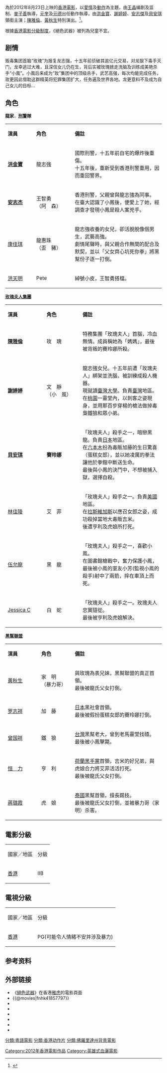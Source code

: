 {{Infobox Film
| name = 絕色武器
| original_name = ''{{lang|en|Naked Soldier}}''
| cn_name =
| hk_name =
| tw_name =
| image = Naked Soldier poster.jpg
| caption =
| director = [[麥子善|麥子善]]
| producer = [[王晶|王晶]]
| producer_2 = [[黃靜賢|黃靜賢]]
| writer = [[王晶|王晶]]
| starring = [[洪金寶|洪金寶]]<br />[[謝婷婷|謝婷婷]]<br />[[安志傑|安志傑]]<br />[[貝安琪|貝安琪]]<br>[[陳雅倫|陳雅倫]]<br />[[黃秋生|黃秋生]]
| music = [[黃英華|黃英華]]
| cinematography = [[張文寶|張文寶]]<br />[[繆健輝|繆健輝]]
| editing = [[李嘉榮|李嘉榮]]<br />[[麥子善|麥子善]]
| production_company = 
| distributor = 
| released = {{film date|2012|8|23|香港|2013|11|23|日本}}
| runtime = 94 分鐘
| country = {{HK}}
| language = [[英語|英語]]<br />[[粵語|粵語]]
| gross   = 
| preceded_by    = 
| followed_by    = 
| amg_id = |
| imdb_id    = tt1857797
| website = 
}}
{{engname|《絕色武器》|''Naked Soldier''}}為於2012年8月23日上映的[[香港電影|香港電影]]，以[[愛情|愛情]]及[[動作|動作]]為主題，由[[王晶|王晶]]编剧及监制、[[麥子善|麥子善]]執導，[[元奎|元奎]]及[[元德|元德]]出任動作執導，由[[洪金寶|洪金寶]]、[[謝婷婷|謝婷婷]]、[[安志傑|安志傑]]及[[貝安琪|貝安琪]]領銜主演；[[陳雅倫|陳雅倫]]、[[黃秋生|黃秋生]]特別演出。<ref>{{cite web|url=http://news.mtime.com/2012/06/25/1491329.html | language= | title="绝色武器"7月上映 谢婷婷挑战高手饰演打女 |publisher=Mtime时光网 |date=2012-06-25 |accessdate= }}</ref>。

根據[[香港電影分級制度|香港電影分級制度]]，《絕色武器》被列為兒童不宜。

== 剧情 ==
贩毒集团首脑“玫瑰”为报复龙志强，十五年前侦破其逾亿元交易，对龙狠下毒手灭门，龙幸逃过大难，且深信女儿仍在生，背后实被玫瑰掳走洗脑及训练成美艳杀手“小風”。小風后来成为“玫”集团中的顶级杀手，武艺高强，每次均能完成任务，玫更因此借助这群精英将犯罪集团扩大，任务遍及世界各地。龙更意料不及成为自己女儿的目标…

== 角色 ==
'''龍家．[[刑警|刑警]]隊'''
{|class="wikitable" width="60%" style="font-size:85%;"
|- style="background:cornflowerblue; color:white" align=center
|style="width:2%"|'''演員'''
|style="width:2%"|'''角色'''
|style="width:8%"|'''備註'''

|-align=center 
|'''[[洪金寶|洪金寶]]'''||龍志強||國際刑警，十五年前自宅的爆炸後重傷。<br/>十五年後，重新受到香港刑警重用，因而重回警界。

|-align=center 
|'''[[安志杰|安志杰]]'''||王智勇<br/>（阿　森）||香港刑警，父親曾與龍志強為同事。<br/>在臺大認識了小鳳後，便愛上了她，經調查才發現小鳳是殺人案兇手。

|-align=center 
|[[康佳琪|康佳琪]]||龍惠珠<br/>（歪　豬）||龍志強收養的女兒，卻活脫脫像個男生，武藝高強。<br/>劇情尾聲時，與父親合作無間的配合及默契，並以「父女齊心坑死你拳」將黑幫份子逐一打倒。

|-align=center 
|[[洪天明|洪天明]]||Pete||綽號小皮，王智勇搭檔。

|}

'''[[玫瑰夫人集團|玫瑰夫人集團]]'''
{|class="wikitable" width="60%" style="font-size:85%;"
|- style="background:cornflowerblue; color:white" align=center
|style="width:2%"|'''演員'''
|style="width:2%"|'''角色'''
|style="width:8%"|'''備註'''

|-align=center 
|'''[[陳雅倫|陳雅倫]]'''||玫　瑰||特務集團「玫瑰夫人」首腦，冷血無情。成員稱她為「媽媽」，最後被背叛的賽玲娜所殺。

|-align=center 
|'''[[謝婷婷|謝婷婷]]'''||文　靜<br/>（小　風）||龍志強女兒。十五年前遭「玫瑰夫人」綁架並洗腦，被訓練成殺人機器。<br/>現就讀[[臺灣大學|臺灣大學]]。負責[[臺灣|臺灣]]地區。<br>在[[桃園市|桃園]]一靈堂內，以刺客之姿現身，並用那百步穿楊的槍法做掉毒梟鐵狼和眾小弟。

|-align=center 
|'''[[貝安琪|貝安琪]]'''||'''賽玲娜'''||「玫瑰夫人」殺手之一，暗戀黑龍。負責[[日本|日本]]地區。<br/>在[[六本木|六本木]]扮為毒販加藤的生日驚喜（蛋糕女郎），並以她凌厲的拳法讓他於拳館中斷送生命。<br/>最後與小鳳的決鬥中，不想被捕入獄，選擇自殺。

|-align=center 
|[[林佳陵|林佳陵]]||艾　菲||「玫瑰夫人」殺手之一。負責[[美國|美國]]地區。<br/>在[[拉斯維加斯|拉斯維加斯]]以應召女郎之姿，成功殺掉當地大毒販吉米。<br/>後遭亨利及虎娘所打死。

|-align=center 
|[[伍允龍|伍允龍]]||黑　龍||「玫瑰夫人」殺手之一，喜歡小鳯。<br/>在圖書館槍戰中，奮力保護小鳳，最後被小鳯的室友小芳(監視小鳯的殺手)射中了兩箭，摔在車頂上而死。

|-align=center 
|[[Jessica_C|Jessica C]]||白　蛇||「玫瑰夫人」殺手之一。玫瑰夫人忠實隨從。<br>最後被亨利及虎娘解決。

|}

'''[[黑幫聯盟|黑幫聯盟]]'''
{|class="wikitable" width="60%" style="font-size:85%;"
|- style="background:cornflowerblue; color:white" align=center
|style="width:2%"|'''演員'''
|style="width:2%"|'''角色'''
|style="width:8%"|'''備註'''

|-align=center 
|[[黃秋生|黃秋生]]||家　明<br/>（暴力哥）||與玫瑰為表兄妹，黑幫聯盟的真正首領。<br/>最後被龍氏父女打倒。

|-align=center 
|[[罗志祥|罗志祥]]||加　藤||[[日本|日本]]黑社會首領。<br/>最後被假扮蛋糕女郎的賽玲娜打倒。

|-align=center 
|[[曾国祥|曾国祥]]||鐵　狼||[[台灣|台灣]]黑幫老大，曾到老馬靈堂找碴。<br/>最後被小鳳擊斃。

|-align=center 
|[[Maggie_Q|恒　力]]||亨　利||[[荷蘭|荷蘭]][[黑手黨|黑手黨]]首領，吉米的好兄弟，與虎娘合力將艾菲活活打死。<br/>最後被龍氏父女打倒。

|-align=center 
|[[蔣璐霞|蔣璐霞]]||虎　娘||[[泰國|泰國]]黑幫首領，擅長踢技。<br/>最後被龍氏父女打倒，並被暴力哥（家明）杀害。

|}

== 電影分級 ==
{|class="wikitable" 
|- align=center
|國家／地區||分級
|-
|[[香港|香港]]||IIB
|}

== 電視分級 ==
{|class="wikitable" 
|- align=center
|國家／地區||分級
|-
|[[香港|香港]]||PG(可能令人情緒不安并涉及暴力)
|}

== 参考资料 ==
{{reflist}}

== 外部链接 ==
*《[http://hk.movies.yahoo.net/movie/details/18314 絕色武器]》在香港[[雅虎|雅虎]]的電影頁面
*{{@movies|fnhk41857797}}
*{{douban}}
*{{Mtime|149107}}
*{{Amg movie|569116}}
*{{rotten-tomatoes|naked_soldier_2012}}
*{{hkmdb title|14330}}
*{{imdb title|1857797}}
{{2010年代警匪／黑幫華語電影}}
{{DEFAULTSORT:JUE}}
[[Category:2012年香港電影作品|Category:2012年香港電影作品]]
[[分類:粵語電影|分類:粵語電影]]
[[分類:香港动作片|分類:香港动作片]]
[[分類:佛羅里達州背景電影|分類:佛羅里達州背景電影]]
[[Category:英雄式血灑電影|Category:英雄式血灑電影]]
